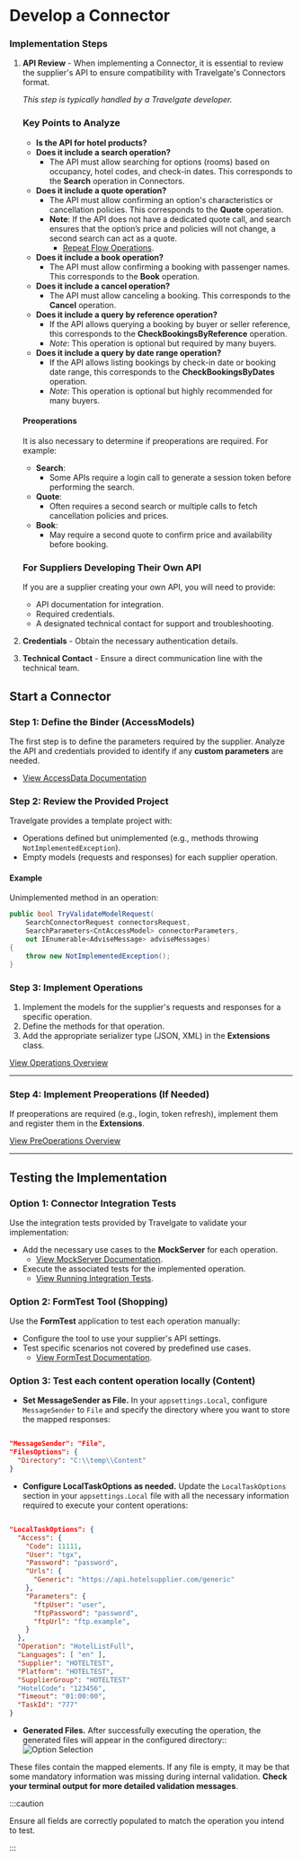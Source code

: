 # Develop a Connector

### **Implementation Steps**

1. **API Review** - When implementing a Connector, it is essential to review the supplier's API to ensure compatibility with Travelgate's Connectors format.
   
   *This step is typically handled by a Travelgate developer.*

   ### **Key Points to Analyze**
   - **Is the API for hotel products?**
   - **Does it include a search operation?**
     - The API must allow searching for options (rooms) based on occupancy, hotel codes, and check-in dates. This corresponds to the **Search** operation in Connectors.
   - **Does it include a quote operation?**
     - The API must allow confirming an option's characteristics or cancellation policies. This corresponds to the **Quote** operation.
     - **Note**: If the API does not have a dedicated quote call, and search ensures that the option’s price and policies will not change, a second search can act as a quote. 
       - [Repeat Flow Operations](../Connector_Framework/Repeat_Flow_Operations.mdx).
   - **Does it include a book operation?**
     - The API must allow confirming a booking with passenger names. This corresponds to the **Book** operation.
   - **Does it include a cancel operation?**
     - The API must allow canceling a booking. This corresponds to the **Cancel** operation.
   - **Does it include a query by reference operation?**
     - If the API allows querying a booking by buyer or seller reference, this corresponds to the **CheckBookingsByReference** operation. 
     - *Note*: This operation is optional but required by many buyers.
   - **Does it include a query by date range operation?**
     - If the API allows listing bookings by check-in date or booking date range, this corresponds to the **CheckBookingsByDates** operation. 
     - *Note*: This operation is optional but highly recommended for many buyers.

   #### Preoperations
   It is also necessary to determine if preoperations are required. For example:
   - **Search**:
     - Some APIs require a login call to generate a session token before performing the search.
   - **Quote**:
     - Often requires a second search or multiple calls to fetch cancellation policies and prices.
   - **Book**:
     - May require a second quote to confirm price and availability before booking.

   ### **For Suppliers Developing Their Own API**
   If you are a supplier creating your own API, you will need to provide:
   - API documentation for integration.
   - Required credentials.
   - A designated technical contact for support and troubleshooting.

2. **Credentials** - Obtain the necessary authentication details.
3. **Technical Contact** - Ensure a direct communication line with the technical team.

## **Start a Connector**

### **Step 1: Define the Binder (AccessModels)**
The first step is to define the parameters required by the supplier. Analyze the API and credentials provided to identify if any **custom parameters** are needed. 
- [View AccessData Documentation](../Access_Data/AccessData.mdx)

### **Step 2: Review the Provided Project**
Travelgate provides a template project with:
- Operations defined but unimplemented (e.g., methods throwing `NotImplementedException`).
- Empty models (requests and responses) for each supplier operation.

#### **Example**
Unimplemented method in an operation:
```csharp
public bool TryValidateModelRequest(
    SearchConnectorRequest connectorsRequest, 
    SearchParameters<CntAccessModel> connectorParameters,
    out IEnumerable<AdviseMessage> adviseMessages)
{
    throw new NotImplementedException();
}
```

### **Step 3: Implement Operations**
1. Implement the models for the supplier's requests and responses for a specific operation.
2. Define the methods for that operation.
3. Add the appropriate serializer type (JSON, XML) in the **Extensions** class.

[View Operations Overview](../Connector_Framework/Operation_Overview.mdx)

---

### **Step 4: Implement Preoperations (If Needed)**
If preoperations are required (e.g., login, token refresh), implement them and register them in the **Extensions**.

[View PreOperations Overview](../Connector_Framework/PreOperation_Overview.mdx)

---

## **Testing the Implementation**

### **Option 1: Connector Integration Tests**
Use the integration tests provided by Travelgate to validate your implementation:
- Add the necessary use cases to the **MockServer** for each operation.
  - [View MockServer Documentation](../Connector_Framework/MockServer_Documentation.mdx).
- Execute the associated tests for the implemented operation.
  - [View Running Integration Tests](../Connector_Framework/Running_Integration_Tests.mdx).

### **Option 2: FormTest Tool (Shopping)**
Use the **FormTest** application to test each operation manually:
- Configure the tool to use your supplier's API settings.
- Test specific scenarios not covered by predefined use cases.
  - [View FormTest Documentation](../Tools_and_Helpers/FormTest_Documentation.mdx).

### **Option 3: Test each content operation locally (Content)**

- **Set MessageSender as File.** In your `appsettings.Local`, configure `MessageSender` to `File` and specify the directory where you want to store the mapped responses:

```json

"MessageSender": "File",
"FilesOptions": {
  "Directory": "C:\\temp\\Content"
}

```

- **Configure LocalTaskOptions as needed.** Update the `LocalTaskOptions` section in your `appsettings.Local` file with all the necessary information required to execute your content operations:

```json

"LocalTaskOptions": {
  "Access": {
    "Code": 11111,
    "User": "tgx",
    "Password": "password",
    "Urls": {
      "Generic": "https://api.hotelsupplier.com/generic"
    },
    "Parameters": {
      "ftpUser": "user",
      "ftpPassword": "password",
      "ftpUrl": "ftp.example",
    }
  },
  "Operation": "HotelListFull",
  "Languages": [ "en" ],
  "Supplier": "HOTELTEST",
  "Platform": "HOTELTEST",
  "SupplierGroup": "HOTELTEST"
  "HotelCode": "123456",
  "Timeout": "01:00:00",
  "TaskId": "777"
}
```

- **Generated Files.** After successfully executing the operation, the generated files will appear in the configured directory::
![Option Selection](Content_File_Results.png)

These files contain the mapped elements. If any file is empty, it may be that some mandatory information was missing during internal validation. **Check your terminal output for more detailed validation messages**.

:::caution

Ensure all fields are correctly populated to match the operation you intend to test.

:::
 
